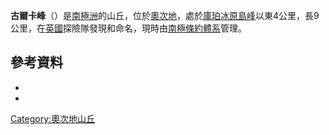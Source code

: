 {{coord|79|45|S|159|34|E|source:GNIS|display=title}}

'''古爾卡峰'''（{{lang-en|Goorkha Craters}}）是[[南極洲|南極洲]]的山丘，位於[[奧次地|奧次地]]，處於[[庫珀冰原島峰|庫珀冰原島峰]]以東4公里，長9公里，在[[英國|英國]]探險隊發現和命名，現時由[[南極條約體系|南極條約體系]]管理。

==參考資料==
*{{cite gnis | type = antarid | id = 5838| name = Goorkha Craters | accessdate = 2012-04-30}}
*{{usgs-gazetteer|id=5838}}

{{DEFAULTSORT:Goorkha Craters}}
[[Category:奧次地山丘|Category:奧次地山丘]]


{{OatesLand-geo-stub}}